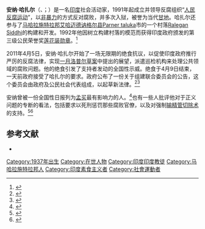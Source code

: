 {{Infobox person
|image         =Anna Hazare on 2nd Oct.JPG
|caption       = 
|birth_date    = {{Birth date and age|1937|6|15|df=y}}
|birth_place   = [[英属印度|英属印度]][[孟买管辖区|孟买管辖区]]
|nationality   = [[印度人|印度人]]
|name          = 安纳·哈扎尔
|known_for     = 流域开发计划<br />争取[[信息自由|信息权]]运动<br />[[2011年印度反腐败运动|反腐运动]]
|other_names   = Kisan Baburao Hazare
|spouse        = 未婚
|parents       = Laxmibai Hazare (Mother)<br />Baburao Hazare (Father)
|religion      = [[印度教|印度教]]
| awards       = {{Awd|[[莲花士勋章|莲花士勋章]]|1990}}{{Awd|[[莲花装勋章|莲花装勋章]]|1992}}
| website      = [http://annahazare.org/ annahazare.org]
|organization  =
}}
'''安纳·哈扎尔'''（{{lang-mr|अण्णा हजारे}}、{{lang-en|Anna Hazare}}；{{bd|1937年|6月15日||}}）是一名[[印度|印度]]社会活动家，1991年起成立并领导反腐组织“[[人民反腐运动|人民反腐运动]]”，以[[非暴力|非暴力]]的方式反对腐败，并多次入狱，被誉为当代[[圣雄甘地|甘地]]。哈扎尔还参与了[[马哈拉施特拉邦|马哈拉施特拉邦]][[艾哈迈德讷格尔县|艾哈迈德讷格尔县]][[Parner_taluka|Parner taluka]]市的一个村落[[Ralegan_Siddhi|Ralegan Siddhi]]的构建和开发。1992年他因树立构建村落的模范而获得印度政府颁发的第三级公民荣誉奖[[莲花装勋章|莲花装勋章]]。<ref>{{cite web|url=http://india.gov.in/myindia/padmabhushan_awards_list1.php?start=410|title=Padma Bhushan Awardees|accessdate=10 April 2011|archive-date=2011-04-23|archive-url=https://web.archive.org/web/20110423094740/http://india.gov.in/myindia/padmabhushan_awards_list1.php?start=410|dead-url=no}}</ref>

2011年4月5日，安纳·哈扎尔开始了一场无限期的绝食抗议，以促使印度政府推行严厉的反腐法律，实现[[一月洛普尔草案|一月洛普尔草案]]中提出的展望，派遣巡检机构来处理公共领域的腐败问题。他的绝食引发了支持者发动的全国性示威。绝食于4月9日结束，一天前政府接受了哈扎尔的要求。政府公布了一份关于组建联合委员会的公告，这个委员会由政府及公民社会代表组成，以起草新法律。<ref name="India activist Anna Hazare ends hunger strike">{{Cite news
    |url=http://www.bbc.co.uk/news/world-south-asia-13022337
    |title=India activist Anna Hazare ends hunger strike
    |date=9 April 2011
    |publisher=BBC News
    |accessdate=9 April 2011
    |archive-date=2011-04-09
    |archive-url=https://web.archive.org/web/20110409035009/http://www.bbc.co.uk/news/world-south-asia-13022337
    |dead-url=no
    }}</ref><ref name="Govt issues notification on committee to draft Lokpal Bill">{{Cite news
    |url=http://www.thehindu.com/news/national/article1637935.ece
    |title=Govt issues notification on committee to draft Lokpal Bill
    |coauthors=PTI
    |date=9 April 2011
    |work=The Hindu
    |accessdate=9 April 2011
    |location=New Delhi
    |archive-date=2011-04-29
    |archive-url=https://web.archive.org/web/20110429213950/http://www.thehindu.com/news/national/article1637935.ece
    |dead-url=no
    }}</ref>

安纳曾被一份全国性日报列为[[孟买|孟买]]最有影响力的人。<ref name="The DNA power list: Top 50 influentials">{{cite news
    |url=http://www.dnaindia.com/india/slideshow_the-dna-power-list-top-50-influentials_1570626#top
    |title=The DNA power list: Top 50 influentials
    |date=29 July 2011
    |publisher=DNA
    |accessdate=30 July 2011
    |location=Mumbai
    |archive-date=2013-03-12
    |archive-url=https://web.archive.org/web/20130312111805/http://www.dnaindia.com/india/slideshow_the-dna-power-list-top-50-influentials_1570626#top
    |dead-url=no
    }}</ref>也有一些人批评他对于正义问题的专断的看法，包括要求以死刑惩罚那些腐败官僚，以及对强制[[输精管切除术|输精管切除术]]的支持。<ref name="The Open Magazine">{{Citation
|url=http://www.openthemagazine.com/article/voices/spare-us-the-gandhian-halo
|title=Spare Us the Gandhian Halo
|work=[[The_Open_Magazine|The Open Magazine]]
|accessdate=18 August 2011
|archive-date=2019-04-25
|archive-url=https://web.archive.org/web/20190425060800/http://www.openthemagazine.com/article/voices/spare-us-the-gandhian-halo
|dead-url=no
}}</ref><ref name="Yahoo! News">{{Citation
|url=http://in.news.yahoo.com/blogs/opinions/rorschach-effect-indian-politics-053923332.html
|title=The Rorschach Effect in Indian Politics
|author=Amit Varma
|publisher=[[Yahoo!_News|Yahoo! News]]
|accessdate=18 August 2011
|archive-date=2021-02-27
|archive-url=https://web.archive.org/web/20210227104651/https://in.news.yahoo.com/blogs/opinions/rorschach-effect-indian-politics-053923332.html
|dead-url=no
}}</ref>

== 参考文献 ==
<div class="references-small">
<references></references>
* {{cite journal|title=印度“当代甘地”反腐二十年|journal=青年参考|date=2011-08-24|url=http://qnck.cyol.com/html/2011-08/24/nw.D110000qnck_20110824_1-20.htm|accessdate=2011-08-30|archive-date=2021-05-14|archive-url=https://web.archive.org/web/20210514061038/http://qnck.cyol.com/html/2011-08/24/nw.D110000qnck_20110824_1-20.htm}}
</div>
{{Authority control}}
{{DEFAULTSORT: Hazare, Anna}}
[[Category:1937年出生|Category:1937年出生]]
[[Category:在世人物|Category:在世人物]]
[[Category:印度印度教徒|Category:印度印度教徒]]
[[Category:马哈拉施特拉邦人|Category:马哈拉施特拉邦人]]
[[Category:印度素食主义者|Category:印度素食主义者]]
[[Category:社會運動者|Category:社會運動者]]
